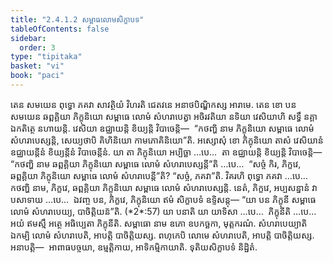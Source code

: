 ```yaml
---
title: "2.4.1.2 សម្ពាធលោមសិក្ខាបទ"
tableOfContents: false
sidebar:
  order: 3
type: "tipitaka"
basket: "vi"
book: "paci"
---
```



<DynamicBreadcrumb />

<Division number="798" book="paci">

<Paragraph number="2579" book="paci">
តេន សមយេន ពុទ្ធោ ភគវា សាវត្ថិយំ វិហរតិ ជេតវនេ អនាថបិណ្ឌិកស្ស អារាមេ. តេន ខោ បន សមយេន ឆព្ពគ្គិយា ភិក្ខុនិយោ សម្ពាធេ លោមំ សំហរាបេត្វា អចិរវតិយា នទិយា វេសិយាហិ សទ្ធឹ នគ្គា ឯកតិត្ថេ នហាយន្តិ. វេសិយា ឧជ្ឈាយន្តិ ខិយ្យន្តិ វិបាចេន្តិ—  “កថញ្ហិ នាម ភិក្ខុនិយោ សម្ពាធេ លោមំ សំហរាបេស្សន្តិ, សេយ្យថាបិ គិហិនិយោ កាមភោគិនិយោ”តិ.
</Paragraph>

<Paragraph number="2580" book="paci">
អស្សោសុំ ខោ ភិក្ខុនិយោ តាសំ វេសិយានំ ឧជ្ឈាយន្តីនំ ខិយ្យន្តីនំ វិបាចេន្តីនំ. យា តា ភិក្ខុនិយោ អប្បិច្ឆា …បេ…  តា ឧជ្ឈាយន្តិ ខិយ្យន្តិ វិបាចេន្តិ—  “កថញ្ហិ នាម ឆព្ពគ្គិយា ភិក្ខុនិយោ សម្ពាធេ លោមំ សំហរាបេស្សន្តី”តិ …បេ…  “សច្ចំ កិរ, ភិក្ខវេ, ឆព្ពគ្គិយា ភិក្ខុនិយោ សម្ពាធេ លោមំ សំហរាបេន្តី”តិ? “សច្ចំ, ភគវា”តិ. វិគរហិ ពុទ្ធោ ភគវា …បេ…  កថញ្ហិ នាម, ភិក្ខវេ, ឆព្ពគ្គិយា ភិក្ខុនិយោ សម្ពាធេ លោមំ សំហរាបេស្សន្តិ. នេតំ, ភិក្ខវេ, អប្បសន្នានំ វា បសាទាយ …បេ…  ឯវញ្ច បន, ភិក្ខវេ, ភិក្ខុនិយោ ឥមំ សិក្ខាបទំ ឧទ្ទិសន្តុ—
</Paragraph>

</Division>
<Division number="799" book="paci">

<Paragraph number="2581" book="paci">
<Emphasis>“យា បន ភិក្ខុនី សម្ពាធេ លោមំ សំហរាបេយ្យ, បាចិត្តិយន៑”</Emphasis>តិ. (*2*:<Emphasis>57</Emphasis>)
</Paragraph>

</Division>
<Division number="800" book="paci">

<Paragraph number="2582" book="paci">
<Emphasis>យា បនា</Emphasis>តិ យា យាទិសា …បេ…  <Emphasis>ភិក្ខុនី</Emphasis>តិ …បេ…  អយំ ឥមស្មឹ អត្ថេ អធិប្បេតា ភិក្ខុនីតិ.
</Paragraph>

<Paragraph number="2583" book="paci">
<Emphasis>សម្ពាធោ</Emphasis> នាម ឧភោ ឧបកច្ឆកា, មុត្តករណំ.
</Paragraph>

<Paragraph number="2584" book="paci">
<Emphasis>សំហរាបេយ្យា</Emphasis>តិ ឯកម្បិ លោមំ សំហរាបេតិ, អាបត្តិ បាចិត្តិយស្ស. ពហុកេបិ លោមេ សំហរាបេតិ, អាបត្តិ បាចិត្តិយស្ស.
</Paragraph>

</Division>
<Division number="801" book="paci">

<Paragraph number="2585" book="paci">
អនាបត្តិ—  អាពាធបច្ចយា, ឧម្មត្តិកាយ, អាទិកម្មិកាយាតិ.

</Paragraph>
</Division>

<Paragraph number="2586" type="center" book="paci">
ទុតិយសិក្ខាបទំ និដ្ឋិតំ.
</Paragraph>